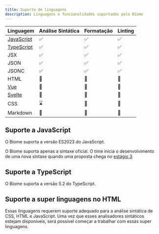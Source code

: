 ```yaml
---
title: Suporte de linguagens
description: Linguagens e funcionalidades suportados pelo Biome
---
```


| Linguagem                                     | Análise Sintática                                      | Formatação                                             | Linting                                                |
| --------------------------------------------- | ------------------------------------------------------ | ------------------------------------------------------ | ------------------------------------------------------ |
| [JavaScript](#suporte-a-javascript)           | <span aria-label="Disponível" role="img">✅</span>     | <span aria-label="Disponível" role="img">✅</span>     | <span aria-label="Disponível" role="img">✅</span>     |
| [TypeScript](#suporte-a-typescript)           | <span aria-label="Disponível" role="img">✅</span>     | <span aria-label="Disponível" role="img">✅</span>     | <span aria-label="Disponível" role="img">✅</span>     |
| JSX                                           | <span aria-label="Disponível" role="img">✅</span>     | <span aria-label="Disponível" role="img">✅</span>     | <span aria-label="Disponível" role="img">✅</span>     |
| JSON                                          | <span aria-label="Disponível" role="img">✅</span>     | <span aria-label="Disponível" role="img">✅</span>     | <span aria-label="Disponível" role="img">✅</span>     |
| JSONC                                         | <span aria-label="Disponível" role="img">✅</span>     | <span aria-label="Disponível" role="img">✅</span>     | <span aria-label="Disponível" role="img">✅</span>     |
| HTML                                          | <span aria-label="Não disponível" role="img">🚫</span> | <span aria-label="Não disponível" role="img">🚫</span> | <span aria-label="Não disponível" role="img">🚫</span> |
| [Vue](#suporte-a-super-linguagens-no-html)    | <span aria-label="Não disponível" role="img">🚫</span> | <span aria-label="Não disponível" role="img">🚫</span> | <span aria-label="Não disponível" role="img">🚫</span> |
| [Svelte](#suporte-a-super-linguagens-no-html) | <span aria-label="Não disponível" role="img">🚫</span> | <span aria-label="Não disponível" role="img">🚫</span> | <span aria-label="Não disponível" role="img">🚫</span> |
| CSS                                           | <span aria-label="Em progresso" role="img">⌛️</span>   | <span aria-label="Não disponível" role="img">🚫</span> | <span aria-label="Não disponível" role="img">🚫</span> |
| Markdown                                      | <span aria-label="Não disponível" role="img">🚫</span> | <span aria-label="Não disponível" role="img">🚫</span> | <span aria-label="Não disponível" role="img">🚫</span> |

## Suporte a JavaScript

O Biome suporta a versão ES2023 do JavaScript.

O Biome suporta apenas a síntaxe oficial. O time inicia o desenvolvimento de uma nova síntaxe quando uma proposta chega no [estágio 3](https://github.com/tc39/proposals#stage-3).

## Suporte a TypeScript

O Biome suporta a versão 5.2 do TypeScript.

## Suporte a super linguagens no HTML

Essas linguagens requerem suporte adequado para a análise sintática de CSS, HTML e JavaScript. Uma vez que esses analisadores sintáticos estejam disponíveis, será possível começar a trabalhar com essas super linguagens.
